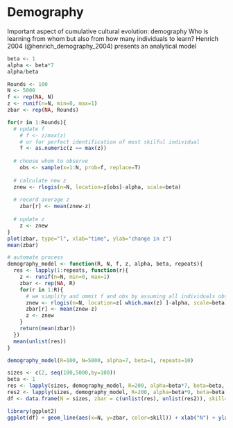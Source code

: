 
# Demography

Important aspect of cumulative cultural evolution: demography
Who is learning from whom but also from how many individuals to learn? 
Henrich 2004 (@henrich_demography_2004) presents an analytical model 


```r
beta <- 1
alpha <- beta*7
alpha/beta

Rounds <- 100
N <- 5000
f <- rep(NA, N)
z <- runif(n=N, min=0, max=1)
zbar <- rep(NA, Rounds)

for(r in 1:Rounds){
  # update f
    # f <- z/max(z)
    # or for perfect identification of most skilful individual
    f <- as.numeric(z == max(z))
  
  # choose whom to observe
    obs <- sample(x=1:N, prob=f, replace=T)
    
  # calculate new z
  znew <- rlogis(n=N, location=z[obs]-alpha, scale=beta)
  
  # record average z
    zbar[r] <- mean(znew-z)
      
  # update z
    z <- znew
}
plot(zbar, type="l", xlab="time", ylab="change in z")
mean(zbar)
```

```r
# automate process
demography_model <- function(R, N, f, z, alpha, beta, repeats){
  res <- lapply(1:repeats, function(r){
    z <- runif(n=N, min=0, max=1)
    zbar <- rep(NA, R)
    for(r in 1:R){
      # we simplify and ommit f and obs by assuming all individuals observe the best individual 
      znew <- rlogis(n=N, location=z[ which.max(z) ]-alpha, scale=beta)
      zbar[r] <- mean(znew-z)
      z <- znew
    }
    return(mean(zbar))
  })
  mean(unlist(res))
}

demography_model(R=100, N=5000, alpha=7, beta=1, repeats=10)

sizes <- c(2, seq(100,5000,by=100))
beta <- 1
res <- lapply(sizes, demography_model, R=200, alpha=beta*7, beta=beta, repeats=20)
res2 <- lapply(sizes, demography_model, R=200, alpha=beta*9, beta=beta, repeats=20)
df <- data.frame(N = sizes, zbar = c(unlist(res), unlist(res2)), skill=rep(c("simple","complex"), each=length(sizes)))

library(ggplot2)
ggplot(df) + geom_line(aes(x=N, y=zbar, color=skill)) + xlab("N") + ylab("z bar") + geom_hline(yintercept=0)
```

